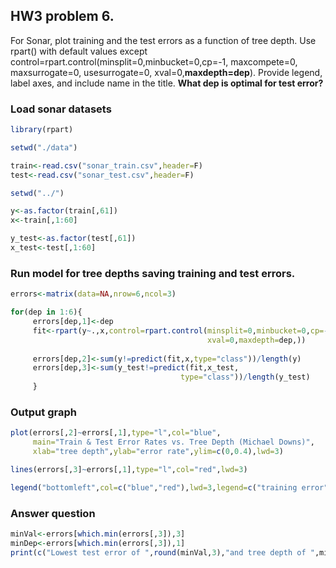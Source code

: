 ## HW3 problem 6.

For Sonar, plot training and the test errors as a function of tree depth. Use rpart() with default values except control=rpart.control(minsplit=0,minbucket=0,cp=-1, maxcompete=0, maxsurrogate=0, usesurrogate=0, xval=0,**maxdepth=dep**). Provide legend, label axes, and include name in the title. **What dep is optimal for test error?**

### Load sonar datasets

```r
library(rpart)

setwd("./data")

train<-read.csv("sonar_train.csv",header=F)
test<-read.csv("sonar_test.csv",header=F)

setwd("../")

y<-as.factor(train[,61])
x<-train[,1:60]

y_test<-as.factor(test[,61])
x_test<-test[,1:60] 
```

### Run model for tree depths saving training and test errors. 

```r
errors<-matrix(data=NA,nrow=6,ncol=3)

for(dep in 1:6){
     errors[dep,1]<-dep
     fit<-rpart(y~.,x,control=rpart.control(minsplit=0,minbucket=0,cp=-1,maxcompete=0,
                                            xval=0,maxdepth=dep,)) 
     
     errors[dep,2]<-sum(y!=predict(fit,x,type="class"))/length(y)
     errors[dep,3]<-sum(y_test!=predict(fit,x_test,
                                      type="class"))/length(y_test)
     }
```

### Output graph

```r
plot(errors[,2]~errors[,1],type="l",col="blue",
     main="Train & Test Error Rates vs. Tree Depth (Michael Downs)",
     xlab="tree depth",ylab="error rate",ylim=c(0,0.4),lwd=3)

lines(errors[,3]~errors[,1],type="l",col="red",lwd=3)

legend("bottomleft",col=c("blue","red"),lwd=3,legend=c("training error","test error"))
```

### Answer question

```r
minVal<-errors[which.min(errors[,3]),3]
minDep<-errors[which.min(errors[,3]),1]
print(c("Lowest test error of ",round(minVal,3),"and tree depth of ",minDep))
```